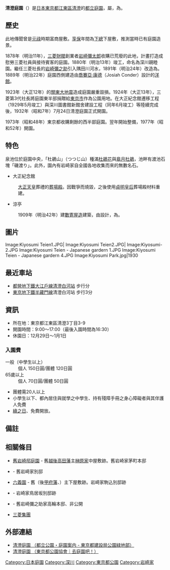 {{Infobox park
| name = 清澄庭園<br />Kiyosumi Teien
| image = KiyosumiGarden20111228.jpg
| location = {{JPN}}[[東京都|東京都]][[江東區_(東京都)|江東區]][[清澄_(江東區)|清澄]]3-3-9
| coordinates = {{coord|35|40|47.8|N|139|47|51.8|E|display=inline,title|type:landmark}}
| type = {{link-ja|回游式庭園|回遊式庭園}}
| area = 81,091.27m<sup>2</sup>
| equipment = 集會場（涼亭、大正紀念館），兒童遊園
}}
'''清澄庭園'''（{{jpn|j=清澄庭園|hg=きよすみていえん}}）是[[日本|日本]][[東京都|東京都]][[江東區_(東京都)|江東區]][[清澄_(江東區)|清澄]]的[[東京都立公園|都立庭園]]，屬{{link-ja|回游式庭園|回遊式庭園|回游式林泉庭園}}，為{{link-ja|東京都指定文化財一覽|東京都指定文化財一覧|東京都指定名勝}}。

== 歷史 ==
此地傳聞曾是[[元祿|元祿]]時期富商{{link-ja|紀伊國屋文左衛門|紀伊國屋文左衛門}}屋敷。[[享保|享保]]年間為[[下總國|下總]]{{link-ja|關宿藩|関宿藩|關宿藩主}}{{link-ja|久世氏|久世氏}}下屋敷，推測當時已有庭園造景。

1878年（明治11年），[[三菱財閥|三菱財閥]]創業者[[岩崎彌太郎|岩崎彌太郎]]收購已荒廢的此地，計畫打造成慰勞三菱社員與接待賓客的庭園。1880年（明治13年）竣工，命名為深川親睦園。繼任三菱社長的[[岩崎彌之助|岩崎彌之助]]引入隅田川河水，1891年（明治24年）改造為{{link-ja|回游式庭園|回遊式庭園|回游式築山林泉庭園}}。1889年（明治22年）庭園西側建造由[[喬賽亞·康德|喬賽亞·康德]]（Josiah Conder）設計的[[洋樓|洋館]]。

1923年（大正12年）的[[關東大地震|關東大地震]]造成庭園嚴重毀損。1924年（大正13年），三菱第3代社長{{link-ja|岩崎久彌|岩崎久弥}}將庭園東半部捐贈給[[東京市|東京市]]作為公園用地。在大正紀念館遷移工程（1929年5月竣工）與深川圖書館新館舍建設工程（同年6月竣工）等陸續完成後，1932年（昭和7年）7月24日清澄庭園正式開園。

1973年（昭和48年）東京都收購剩餘的西半部庭園。翌年開始整備，1977年（昭和52年）開園。

== 特色 ==
泉池位於庭園中央，「杜鵑山」（つつじ山）種滿[[杜鵑花|杜鵑花]]與[[皋月杜鵑|皋月杜鵑]]，池畔有渡池石塊「磯渡り」。此外，園內有岩崎家自全國各地收集而來的無數名石。

* 大正紀念館
:[[大正天皇|大正天皇]]葬禮的[[大喪之禮|葬場殿]]。因戰爭而燒毀，之後使用[[貞明皇后|貞明皇后]]葬場殿材料重建。
* 涼亭
:1909年（明治42年）建[[數寄屋造|數寄屋造]]建築，由{{link-ja|保岡勝也|保岡勝也}}設計，為{{link-ja|東京都選定的歷史建造物|東京都選定歴史的建造物}}。

== 圖片 ==
<gallery>
Image:Kiyosumi Teien1.JPG|
Image:Kiyosumi Teien2.JPG|
Image:Kiyosumi-2.JPG
Image:Kiyosumi Teien - Japanese gardern 1.JPG
Image:Kiyosumi Teien - Japanese gardern 4.JPG
Image:Kiyosumi Park.jpg|1930
</gallery>

== 最近車站 ==
* [[都營地下鐵大江戶線|都營地下鐵大江戶線]]{{Color|deeppink|'''○'''}}[[清澄白河站|清澄白河站]] 步行分
* [[東京地下鐵半藏門線|東京地下鐵半藏門線]]{{Color|darkviolet|'''○'''}}清澄白河站 步行3分

== 資訊 ==
* 所在地：東京都江東區清澄3丁目3-9
* 開園時間：9:00～17:00（最後入園時間為16:30）
* 休園日：12月29日～1月1日
=== 入園費 ===
; 一般（中學生以上）
: 個人 150日圓/團體 120日圓
; 65歲以上
: 個人 70日圓/團體 50日圓
*團體需20人以上
*小學生以下、都內居住與就學之中學生、持有殘障手冊之身心障礙者與其伴護人免費
*[[綠之日|綠之日]]、{{link-ja|都民之日|都民の日}}免費開放。

== 備註 ==
{{reflist}}

== 相關條目 ==
* [[舊岩崎邸庭園|舊岩崎邸庭園]] - 舊[[越後高田藩|越後高田藩]]主[[榊原氏|榊原家]]中屋敷跡。舊岩崎家茅町本邸
* {{link-ja|殿谷戶庭園|殿ヶ谷戸庭園}} - 舊岩崎家別邸
* [[六義園|六義園]] - 舊{{link-ja|川越藩|川越藩}}（後[[甲府藩|甲府藩]]、{{link-ja|大和郡山藩|大和郡山藩}}）主{{link-ja|柳澤氏|柳沢氏|柳澤家}}下屋敷跡。岩崎家駒込別邸跡
* {{link-ja|國際文化會館|国際文化会館}} - 岩崎家鳥居坂別邸跡
* {{link-ja|開東閣|開東閣}} - 舊岩崎彌之助家高輪本邸、非公開
* [[三菱集團|三菱集團]]

== 外部連結 ==
{{commonscat|Kiyosumi Teien}}
* [http://www.kensetsu.metro.tokyo.jp/kouen/kouenannai/park/kiyosumitei.html 清澄庭園 （都立公園・庭園案内 - 東京都建設局公園緑地部）] {{Wayback|url=http://www.kensetsu.metro.tokyo.jp/kouen/kouenannai/park/kiyosumitei.html |date=20161105140516 }}
* [http://teien.tokyo-park.or.jp/hk/kiyosumi/ 清澄庭園 （東京都公園協會｜去庭園吧！）] {{Wayback|url=http://teien.tokyo-park.or.jp/hk/kiyosumi/ |date=20160305031320 }} {{Zh icon}}

{{東京都立公園}}
{{DEFAULTSORT:Kiyosumi Teien}}
[[Category:日本庭園|Category:日本庭園]]
[[Category:深川|Category:深川]]
[[Category:東京都公園|Category:東京都公園]]
[[Category:岩崎家|Category:岩崎家]]